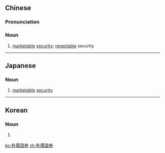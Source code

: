 {{also|有价证券}}
==Chinese==
{{zh-forms|s=有价证券|type=22}}

===Pronunciation===
{{zh-pron
|m=yǒujià zhèng券,er=y,2er=y
|c=jau5 gaa3 zing3 hyun3,jau5 gaa3 zing3 gyun3
|mn=ū-kè-chèng-kǹg
|cat=n
}}

===Noun===
{{zh-noun}}

# {{lb|zh|finance}} [[marketable]] [[security]]; [[negotiable]] security

----

==Japanese==
{{ja-kanjitab|yomi=on|sort=ゆうかしょうけん}}

===Noun===
{{ja-noun|shin=有価証券|ゆうか しょうけん}}

# {{lb|ja|finance}} [[marketable]] [[security]]

----

==Korean==
{{ko-hanjatab|有|價|證|券}}

===Noun===
{{ko-noun|rv=yuga jeunggwon|hangeul=유가증권}}

# {{lb|ko|finance}} {{hanja form of|유가증권|[[marketable]] [[security]], [[negotiable]] security}}

[[ko:有價證券]]
[[zh:有價證券]]